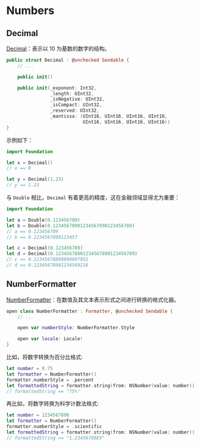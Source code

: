 # Numbers

## Decimal

[Decimal](https://developer.apple.com/documentation/foundation/decimal)：表示以 10 为基数的数字的结构。

```swift
public struct Decimal : @unchecked Sendable {
    // ...

    public init()

    public init(_exponent: Int32,
                _length: UInt32,
                _isNegative: UInt32,
                _isCompact: UInt32,
                _reserved: UInt32,
                _mantissa: (UInt16, UInt16, UInt16, UInt16,
                            UInt16, UInt16, UInt16, UInt16))
}
```

示例如下：

```swift
import Foundation

let x = Decimal()
// x == 0

let y = Decimal(1.23)
// y == 1.23
```

与 `Double` 相比，`Decimal` 有着更高的精度，这在金融领域显得尤为重要：

```swift
import Foundation

let a = Double(0.123456789)
let b = Double(0.12345678901234567890123456789)
// a == 0.123456789
// b == 0.1234567890123457

let c = Decimal(0.123456789)
let d = Decimal(0.12345678901234567890123456789)
// c == 0.12345678899999997952
// d == 0.12345678901234569216
```

## NumberFormatter

[NumberFormatter](https://developer.apple.com/documentation/foundation/numberformatter)：在数值及其文本表示形式之间进行转换的格式化器。

```swift
open class NumberFormatter : Formatter, @unchecked Sendable {
    // ...

    open var numberStyle: NumberFormatter.Style

    open var locale: Locale!
}
```

比如，将数字转换为百分比格式:

```swift
let number = 0.75
let formatter = NumberFormatter()
formatter.numberStyle = .percent
let formattedString = formatter.string(from: NSNumber(value: number))
// formattedString == "75%"
```

再比如，将数字转换为科学计数法格式:

```swift
let number = 1234567890
let formatter = NumberFormatter()
formatter.numberStyle = .scientific
let formattedString = formatter.string(from: NSNumber(value: number))
// formattedString == "1.23456789E9"
```
